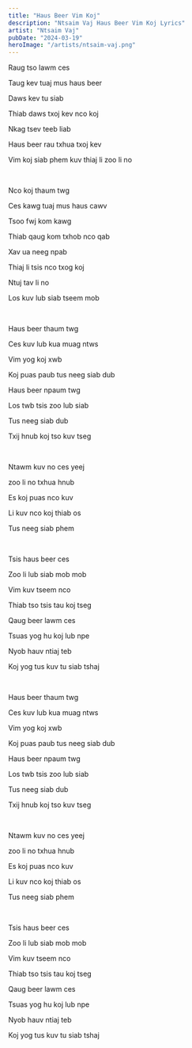 ```yaml
---
title: "Haus Beer Vim Koj"
description: "Ntsaim Vaj Haus Beer Vim Koj Lyrics"
artist: "Ntsaim Vaj"
pubDate: "2024-03-19"
heroImage: "/artists/ntsaim-vaj.png"
---
```


Raug tso lawm ces

Taug kev tuaj mus haus beer

Daws kev tu siab

Thiab daws txoj kev nco koj

Nkag tsev teeb liab

Haus beer rau txhua txoj kev

Vim koj siab phem kuv thiaj li zoo li no

<br />

Nco koj thaum twg

Ces kawg tuaj mus haus cawv

Tsoo fwj kom kawg

Thiab qaug kom txhob nco qab

Xav ua neeg npab

Thiaj li tsis nco txog koj

Ntuj tav li no

Los kuv lub siab tseem mob

<br />

Haus beer thaum twg

Ces kuv lub kua muag ntws

Vim yog koj xwb

Koj puas paub tus neeg siab dub

Haus beer npaum twg

Los twb tsis zoo lub siab

Tus neeg siab dub

Txij hnub koj tso kuv tseg

<br />

Ntawm kuv no ces yeej

zoo li no txhua hnub

Es koj puas nco kuv

Li kuv nco koj thiab os

Tus neeg siab phem

<br />

Tsis haus beer ces

Zoo li lub siab mob mob

Vim kuv tseem nco

Thiab tso tsis tau koj tseg

Qaug beer lawm ces

Tsuas yog hu koj lub npe

Nyob hauv ntiaj teb

Koj yog tus kuv tu siab tshaj

<br />

Haus beer thaum twg

Ces kuv lub kua muag ntws

Vim yog koj xwb

Koj puas paub tus neeg siab dub

Haus beer npaum twg

Los twb tsis zoo lub siab

Tus neeg siab dub

Txij hnub koj tso kuv tseg

<br />

Ntawm kuv no ces yeej

zoo li no txhua hnub

Es koj puas nco kuv

Li kuv nco koj thiab os

Tus neeg siab phem

<br />

Tsis haus beer ces

Zoo li lub siab mob mob

Vim kuv tseem nco

Thiab tso tsis tau koj tseg

Qaug beer lawm ces

Tsuas yog hu koj lub npe

Nyob hauv ntiaj teb

Koj yog tus kuv tu siab tshaj

